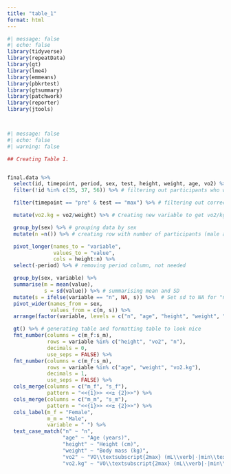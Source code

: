 ---
title: "table_1"
format: html
---

```{r}
#| message: false
#| echo: false
library(tidyverse)
library(repeatData)
library(gt)
library(lme4)
library(emmeans)
library(pbkrtest)
library(gtsummary)
library(patchwork)
library(reporter)
library(jtools)




```

```{r}
#| message: false
#| echo: false
#| warning: false

## Creating Table 1. 


final.data %>%
  select(id, timepoint, period, sex, test, height, weight, age, vo2) %>% # Selecting relevant data
  filter(!id %in% c(35, 37, 56)) %>% # filtering out participants who withdrew from the study

  filter(timepoint == "pre" & test == "max") %>% # filtering out correct timepoints and test

  mutate(vo2.kg = vo2/weight) %>% # Creating new variable to get vo2/kg

  group_by(sex) %>% # grouping data by sex
  mutate(n =n()) %>% # creating row with number of participants (male and female)

  pivot_longer(names_to = "variable",
               values_to = "value",
               cols = height:n) %>%
  select(-period) %>% # removing period column, not needed

  group_by(sex, variable) %>%
  summarise(m = mean(value),
            s = sd(value)) %>% # summarising mean and SD
  mutate(s = ifelse(variable == "n", NA, s)) %>%  # Set sd to NA for "n" variable
  pivot_wider(names_from = sex,
              values_from = c(m, s)) %>%
  arrange(factor(variable, levels = c("n", "age", "height", "weight", "vo2", "vo2.kg"))) %>%

  gt() %>% # generating table and formatting table to look nice
  fmt_number(columns = c(m_f:s_m),
             rows = variable %in% c("height", "vo2", "n"),
             decimals = 0,
             use_seps = FALSE) %>%
  fmt_number(columns = c(m_f:s_m),
             rows = variable %in% c("age", "weight", "vo2.kg"),
             decimals = 1,
             use_seps = FALSE) %>%
  cols_merge(columns = c("m_f", "s_f"),
             pattern = "<<{1}>> <<± {2}>>") %>%
  cols_merge(columns = c("m_m", "s_m"),
             pattern = "<<{1}>> <<± {2}>>") %>%
  cols_label(m_f = "Female",
             m_m = "Male",
             variable = " ") %>%
  text_case_match("n" ~ "n",
                  "age" ~ "Age (years)",
                  "height" ~ "Height (cm)",
                  "weight" ~ "Body mass (kg)",
                  "vo2" ~ "VO\\textsubscript{2max} (mL\\verb|·|min\\textsuperscript{-1})",
                  "vo2.kg" ~ "VO\\textsubscript{2max} (mL\\verb|·|min\\textsuperscript{-1}\\verb|·|kg\\textsuperscript{-1})")
```


